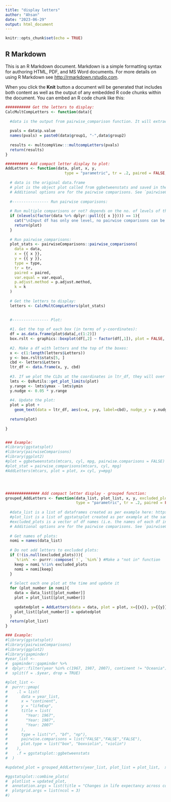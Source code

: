 ```yaml
---
title: "display letters"
author: "Ahsan"
date: "2023-06-29"
output: html_document
---
```


```r
knitr::opts_chunk$set(echo = TRUE)
```

## R Markdown

This is an R Markdown document. Markdown is a simple formatting syntax for authoring HTML, PDF, and MS Word documents. For more details on using R Markdown see <http://rmarkdown.rstudio.com>.

When you click the **Knit** button a document will be generated that includes both content as well as the output of any embedded R code chunks within the document. You can embed an R code chunk like this:

```r
########### Get the letters to display:
CalcMultCompLetters <- function(data){
  
  #data is the output from pairwise_comparison function. It will extract the contrasts and the p-vals and make a dataframe with mult comp letters.
  
  pvals = data$p.value
  names(pvals) = paste0(data$group1, "-",data$group2)
  
  results <- multcompView:::multcompLetters(pvals)
  return(results)
}

########## Add compact letter display to plot:
AddLetters <- function(data, plot, x, y, 
                          type = "parametric", tr = .2, paired = FALSE, var.equal = FALSE, p.adjust.method = "holm", k=2L){
  
  # data is the original data.frame
  # plot is the object plot called from ggbetweenstats and saved in the env. remember to set `pairwise.comparisons = FALSE`
  # Additional options are for the pairwise comparisons. See `pairwiseComparisons::pairwise_comparisons` for details
  
  #---------------- Run pairwise comparisons:
  
  # Run multiple comparisons or not? depends on the no. of levels of the independent variable
  if (nlevels(factor(data %>% dplyr::pull({{ x }}))) == 1){
    cat("\nInput df has only one level, no pairwise comparisons can be made. Returning the original plot...\n")
    return(plot)
  }
  
  # Run pairwise_comparisons:
  plot_stats <- pairwiseComparisons::pairwise_comparisons(
    data = data,
    x = {{ x }},
    y = {{ y }},
    type = type,
    tr = tr,
    paired = paired,
    var.equal = var.equal,
    p.adjust.method = p.adjust.method,
    k = k
  )
  
  # Get the letters to display:
  letters <- CalcMultCompLetters(plot_stats)

  
  #---------------- Plot:
  
  #1. Get the top of each box (in terms of y-coordinates):
  df = as.data.frame(plot$data[,c(1:2)])
  box.rslt <- graphics::boxplot(df[,2] ~ factor(df[,1]), plot = FALSE, data = df)
  
  #2. Make a df with letters and the top of the boxes:
  x <- c(1:length(letters$Letters))
  y <- box.rslt$stats[5, ]
  cbd <- letters$Letters
  ltr_df <- data.frame(x, y, cbd)
  
  #3. If we plot the CLDs at the coordinates in ltr_df, they will over plot the tops of the whiskers . We need to nudge the CLDs upward to avoid the overlap. To determine how much to nudge, I will get the range of the Y-axis and nudge upward 5% of this range.
  lmts <- QsRutils::get_plot_limits(plot)
  y.range <- lmts$ymax - lmts$ymin
  y.nudge <- 0.05 * y.range
  
  #4. Update the plot:
  plot = plot +
    geom_text(data = ltr_df, aes(x=x, y=y, label=cbd), nudge_y = y.nudge)
  
  return(plot)
  
}


### Example:
#library(ggstatsplot)
#library(pairwiseComparisons)
#library(ggplot2)
#plot = ggbetweenstats(mtcars, cyl, mpg, pairwise.comparisons = FALSE)
#plot_stat = pairwise_comparisons(mtcars, cyl, mpg)
#AddLetters(mtcars, plot = plot, x= cyl, y=mpg)




############### Add compact letter display - grouped function:
grouped_AddLetters <- function(data_list, plot_list, x, y, excluded_plots = NULL,
                               type = "parametric", tr = .2, paired = FALSE, var.equal = FALSE, p.adjust.method = "holm", k=2L){
  
  #data_list is a list of dataframes created as per example here: https://indrajeetpatil.github.io/ggstatsplot/articles/web_only/purrr_examples.html#ggbetweenstats-1
  #plot_list is a list of ggstatsplot created as per example at the same link as above.
  #excluded_plots is a vector of df names (i.e. the names of each df in `data_list`) that you do NOT want to be changed by adding the compact letter display.
  # Additional options are for the pairwise comparisons. See `pairwiseComparisons::pairwise_comparisons` for details
  
  # Get names of plots:
  nomi = names(data_list)
  
  # Do not add letters to excluded plots:
  if (!(is.null(excluded_plots))){
    `%!in%` <- purrr::compose(`!`, `%in%`) #Make a "not in" function
    keep = nomi %!in% excluded_plots
    nomi = nomi[keep]
  }
  
  # Select each one plot at the time and update it
  for (plot_number in nomi){
    data = data_list[[plot_number]]
    plot = plot_list[[plot_number]]
    
    updatedplot = AddLetters(data = data, plot = plot, x={{x}}, y={{y}},type = type, tr = tr, paired = paired, var.equal = var.equal, p.adjust.method = p.adjust.method, k=k) #To understand the usage of `{{ }}` see: https://cran.r-project.org/web/packages/dplyr/vignettes/programming.html#fn2
    plot_list[[plot_number]] = updatedplot
  }
  return(plot_list)
}

### Example:
#library(ggstatsplot)
#library(pairwiseComparisons)
#library(ggplot2)
#library(gapminder)
#year_list <-
#  gapminder::gapminder %>%
#  dplyr::filter(year %in% c(1967, 1987, 2007), continent != "Oceania") %>%
#  split(f = .$year, drop = TRUE)

#plot_list <-
#  purrr::pmap(
#    .l = list(
#      data = year_list,
#      x = "continent",
#      y = "lifeExp",
#      title = list(
#        "Year: 1967",
#        "Year: 1987",
#        "Year: 2007"
#      ),
#      type = list("r", "bf", "np"),
#      pairwise.comparisons = list("FALSE","FALSE","FALSE"),
#      plot.type = list("box", "boxviolin", "violin")
#    ),
#    .f = ggstatsplot::ggbetweenstats
#  )

#updated_plot = grouped_AddLetters(year_list, plot_list = plot_list,  x=continent, y=lifeExp, excluded_plots = c("1987","1967"))

#ggstatsplot::combine_plots(
#  plotlist = updated_plot,
#  annotation.args = list(title = "Changes in life expectancy across continents (1967-2007)"),
#  plotgrid.args = list(ncol = 3)
#)

```

